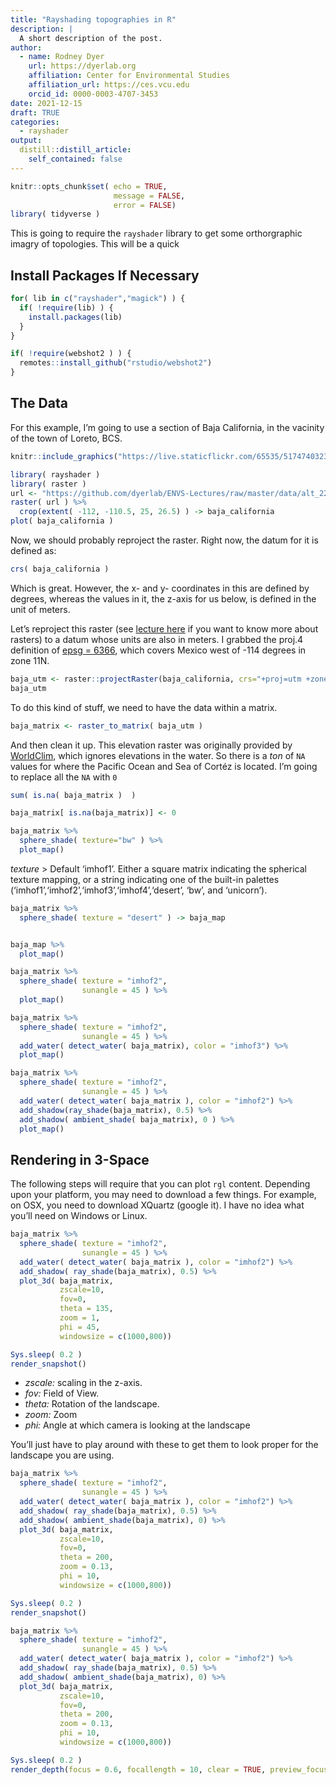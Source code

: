 ```yaml
---
title: "Rayshading topographies in R"
description: |
  A short description of the post.
author:
  - name: Rodney Dyer
    url: https://dyerlab.org
    affiliation: Center for Environmental Studies
    affiliation_url: https://ces.vcu.edu
    orcid_id: 0000-0003-4707-3453
date: 2021-12-15
draft: TRUE
categories:
  - rayshader
output:
  distill::distill_article:
    self_contained: false
---
```



```r
knitr::opts_chunk$set( echo = TRUE,
                       message = FALSE,
                       error = FALSE)
library( tidyverse )
```


This is going to require the `rayshader` library to get some orthorgraphic imagry of topologies.  This will be a quick 


## Install Packages If Necessary

```r
for( lib in c("rayshader","magick") ) { 
  if( !require(lib) ) { 
    install.packages(lib)
  }
}

if( !require(webshot2 ) ) { 
  remotes::install_github("rstudio/webshot2")
}
```


## The Data

For this example, I'm going to use a section of Baja California, in the vacinity of the town of Loreto, BCS.


```r
knitr::include_graphics("https://live.staticflickr.com/65535/51747403237_94a3f1f029_o_d.jpg")

```


```r
library( rayshader )
library( raster )
url <- "https://github.com/dyerlab/ENVS-Lectures/raw/master/data/alt_22.tif"
raster( url ) %>%
  crop(extent( -112, -110.5, 25, 26.5) ) -> baja_california
plot( baja_california ) 
```

Now, we should probably reproject the raster.  Right now, the datum for it is defined as:

```r
crs( baja_california )
```

Which is great.  However, the x- and y- coordinates in this are defined by degrees, whereas the values in it, the z-axis for us below, is defined in the unit of meters.  

Let's reproject this raster (see [lecture here](https://dyerlab.github.io/ENVS-Lectures/spatial/rasters/slides.html#1) if you want to know more about rasters) to a datum whose units are also in meters.  I grabbed the proj.4 definition of [epsg = 6366](https://epsg.io/6366), which covers Mexico west of -114 degrees in zone 11N.

```r
baja_utm <- raster::projectRaster(baja_california, crs="+proj=utm +zone=11 +ellps=GRS80 +towgs84=0,0,0,0,0,0,0 +units=m +no_defs ")
baja_utm 
```



To do this kind of stuff, we need to have the data within a matrix.  

```r
baja_matrix <- raster_to_matrix( baja_utm )
```

And then clean it up.  This elevation raster was originally provided by [WorldClim](https://worldclim.org), which ignores elevations in the water.  So there is a *ton* of `NA` values for where the Pacific Ocean and Sea of Cortéz is located.  I'm going to replace all the `NA` with `0`

```r
sum( is.na( baja_matrix )  )
```

```r
baja_matrix[ is.na(baja_matrix)] <- 0
```







```r
baja_matrix %>%
  sphere_shade( texture="bw" ) %>%
  plot_map() 
```

*texture*
> Default 'imhof1'. Either a square matrix indicating the spherical texture mapping, or a string indicating one of the built-in palettes ('imhof1','imhof2','imhof3','imhof4','desert', 'bw', and 'unicorn').


```r
baja_matrix %>%
  sphere_shade( texture = "desert" ) -> baja_map 


baja_map %>% 
  plot_map() 
```



```r
baja_matrix %>%
  sphere_shade( texture = "imhof2",
                sunangle = 45 ) %>%
  plot_map() 
```




```r
baja_matrix %>%
  sphere_shade( texture = "imhof2",
                sunangle = 45 ) %>%
  add_water( detect_water( baja_matrix), color = "imhof3") %>% 
  plot_map() 
```




```r
baja_matrix %>%
  sphere_shade( texture = "imhof2",
                sunangle = 45 ) %>%
  add_water( detect_water( baja_matrix ), color = "imhof2") %>% 
  add_shadow(ray_shade(baja_matrix), 0.5) %>%
  add_shadow( ambient_shade( baja_matrix), 0 ) %>% 
  plot_map() 
```




## Rendering in 3-Space

The following steps will require that you can plot `rgl` content.  Depending upon your platform, you may need to download a few things.  For example, on OSX, you need to download XQuartz (google it).  I have no idea what you'll need on Windows or Linux.



```r
baja_matrix %>%
  sphere_shade( texture = "imhof2",
                sunangle = 45 ) %>%
  add_water( detect_water( baja_matrix ), color = "imhof2") %>% 
  add_shadow( ray_shade(baja_matrix), 0.5) %>%
  plot_3d( baja_matrix, 
           zscale=10,
           fov=0,
           theta = 135,
           zoom = 1, 
           phi = 45, 
           windowsize = c(1000,800))

Sys.sleep( 0.2 )
render_snapshot()
```



- *zscale:* scaling in the z-axis. 
- *fov:* Field of View.
- *theta:* Rotation of the landscape.
- *zoom:*  Zoom  
- *phi:* Angle at which camera is looking at the landscape

You'll just have to play around with these to get them to look proper for the landscape you are using.


```r
baja_matrix %>%
  sphere_shade( texture = "imhof2",
                sunangle = 45 ) %>%
  add_water( detect_water( baja_matrix ), color = "imhof2") %>% 
  add_shadow( ray_shade(baja_matrix), 0.5) %>%
  add_shadow( ambient_shade(baja_matrix), 0) %>%
  plot_3d( baja_matrix, 
           zscale=10,
           fov=0,
           theta = 200,
           zoom = 0.13, 
           phi = 10, 
           windowsize = c(1000,800))

Sys.sleep( 0.2 )
render_snapshot()
```




```r
baja_matrix %>%
  sphere_shade( texture = "imhof2",
                sunangle = 45 ) %>%
  add_water( detect_water( baja_matrix ), color = "imhof2") %>% 
  add_shadow( ray_shade(baja_matrix), 0.5) %>%
  add_shadow( ambient_shade(baja_matrix), 0) %>%
  plot_3d( baja_matrix, 
           zscale=10,
           fov=0,
           theta = 200,
           zoom = 0.13, 
           phi = 10, 
           windowsize = c(1000,800))

Sys.sleep( 0.2 )
render_depth(focus = 0.6, focallength = 10, clear = TRUE, preview_focus = TRUE)
```



